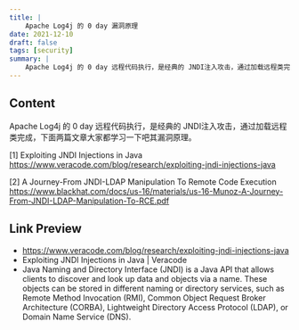 ```yaml
---
title: |
    Apache Log4j 的 0 day 漏洞原理
date: 2021-12-10
draft: false
tags: [security]
summary: |
    Apache Log4j 的 0 day 远程代码执行，是经典的 JNDI注入攻击，通过加载远程类完成，下面两篇文章大家都学习一下吧其漏洞原理。
---
```


## Content

Apache Log4j 的 0 day 远程代码执行，是经典的 JNDI注入攻击，通过加载远程类完成，下面两篇文章大家都学习一下吧其漏洞原理。

[1] Exploiting JNDI Injections in Java https://www.veracode.com/blog/research/exploiting-jndi-injections-java

[2] A Journey-From JNDI-LDAP Manipulation To Remote Code Execution https://www.blackhat.com/docs/us-16/materials/us-16-Munoz-A-Journey-From-JNDI-LDAP-Manipulation-To-RCE.pdf

## Link Preview

- https://www.veracode.com/blog/research/exploiting-jndi-injections-java
- Exploiting JNDI Injections in Java | Veracode
- Java Naming and Directory Interface (JNDI) is a Java API that allows clients to discover and look up data and objects via a name. These objects can be stored in different naming or directory services, such as Remote Method Invocation (RMI), Common Object Request Broker Architecture (CORBA), Lightweight Directory Access Protocol (LDAP), or Domain Name Service (DNS).
